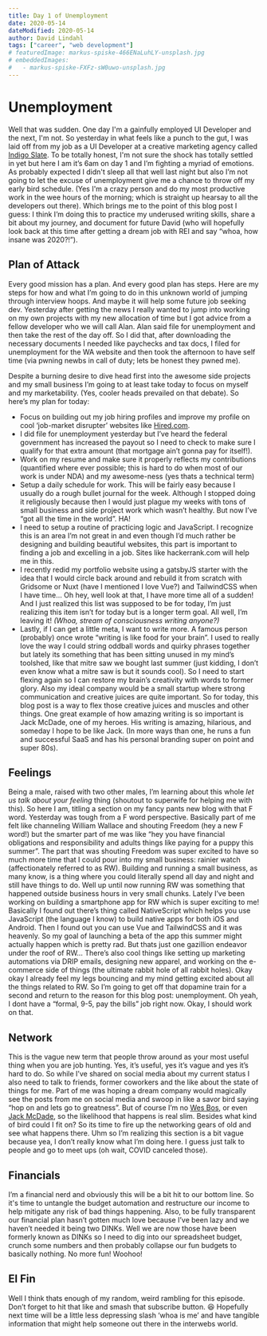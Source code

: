 ```yaml
---
title: Day 1 of Unemployment
date: 2020-05-14
dateModified: 2020-05-14
author: David Lindahl
tags: ["career", "web development"]
# featuredImage: markus-spiske-466ENaLuhLY-unsplash.jpg
# embeddedImages:
#   - markus-spiske-FXFz-sW0uwo-unsplash.jpg
---
```


# Unemployment
Well that was sudden. One day I'm a gainfully employed UI Developer and the next, I'm not. So yesterday in what feels like a punch to the gut, I was laid off from my job as a UI Developer at a creative marketing agency called [Indigo Slate](https://indigoslate.com/). To be totally honest, I'm not sure the shock has totally settled in yet but here I am it’s 6am on day 1 and I’m fighting a myriad of emotions. As probably expected I didn't sleep all that well last night but also I’m not going to let the excuse of unemployment give me a chance to throw off my early bird schedule. (Yes I'm a crazy person and do my most productive work in the wee hours of the morning; which is straight up hearsay to all the developers out there). Which brings me to the point of this blog post I guess: I think I’m doing this to practice my underused writing skills, share a bit about my journey, and document for future David (who will hopefully look back at this time after getting a dream job with REI and say “whoa, how insane was 2020?!”). 
## Plan of Attack
Every good mission has a plan. And every good plan has steps. Here are my steps for how and what I’m going to do in this unknown world of jumping through interview hoops. And maybe it will help some future job seeking dev. Yesterday after getting the news I really wanted to jump into working on my own projects with my new allocation of time but I got advice from a fellow developer who we will call Alan. Alan said file for unemployment and then take the rest of the day off. So I did that, after downloading the necessary documents I needed like paychecks and tax docs, I filed for unemployment for the WA website and then took the afternoon to have self time (via pwning newbs in call of duty; lets be honest they pwned me). 

Despite a burning desire to dive head first into the awesome side projects and my small business I’m going to at least take today to focus on myself and my marketability. (Yes, cooler heads prevailed on that debate). So here’s my plan for today: 
- Focus on building out my job hiring profiles and improve my profile on cool ‘job-market disrupter’ websites like [Hired.com](http://dlndl.co/hired). 
- I did file for unemployment yesterday but I’ve heard the federal government has increased the payout so I need to check to make sure I qualify for that extra amount (that mortgage ain’t gonna pay for itself!). 
- Work on my resume and make sure it properly reflects my contributions (quantified where ever possible; this is hard to do when most of our work is under NDA) and my awesome-ness (yes thats a technical term)
- Setup a daily schedule for work. This will be fairly easy because I usually do a rough bullet journal for the week. Although I stopped doing it religiously because then I would just plague my weeks with tons of small business and side project work which wasn’t healthy. But now I’ve “got all the time in the world”. HA! 
- I need to setup a routine of practicing logic and JavaScript. I recognize this is an area I’m not great in and even though I’d much rather be designing and building beautiful websites, this part is important to finding a job and excelling in a job. Sites like hackerrank.com will help me in this. 
- I recently redid my portfolio website using a gatsbyJS starter with the idea that I would circle back around and rebuild it from scratch with Gridsome or Nuxt (have I mentioned I love Vue?) and TailwindCSS when I have time… Oh hey, well look at that, I have more time all of a sudden! And I just realized this list was supposed to be for today, I’m just realizing this item isn’t for today but is a longer term goal. All well, I’m leaving it! _(Whoa, stream of consciousness writing anyone?)_
- Lastly, if I can get a little meta, I want to write more. A famous person (probably) once wrote “writing is like food for your brain”. I used to really love the way I could string oddball words and quirky phrases together but lately its something that has been sitting unused in my mind’s toolshed, like that mitre saw we bought last summer (just kidding, I don’t even know what a mitre saw is but it sounds cool). So I need to start flexing again so I can restore my brain’s creativity with words to former glory. Also my ideal company would be a small startup where strong communication and creative juices are quite important. So for today, this blog post is a way to flex those creative juices and muscles and other things.  One great example  of how amazing writing is so important is Jack McDade, one of my heroes. His writing is amazing, hilarious, and someday I hope to be like Jack. (In more ways than one, he runs a fun and successful SaaS and has his personal branding super on point and super 80s). 
## Feelings
Being a male, raised with two other males, I’m learning about this whole _let us talk about your feeling_ thing (shoutout to superwife for helping me with this). So here I am, titling a section on my fancy pants new blog with that F word. Yesterday was tough from a F word perspective. Basically part of me felt like channeling William Wallace and shouting Freedom (hey a new F word!) but the smarter part of me was like “hey you have financial obligations and responsibility and adults things like paying for a puppy this summer”. The part that was shouting Freedom was super excited to have so much more time that I could pour into my small business: rainier watch (affectionately referred to as RW). Building and running a small business, as many know, is a thing where you could literally spend all day and night and still have things to do. Well up until now running RW was something that happened outside business hours in very small chunks. Lately I’ve been working on building a smartphone app for RW which is super exciting to me! Basically I found out there’s thing called NativeScript which helps you use JavaScript (the language I know) to build native apps for both iOS and Android. Then I found out you can use Vue and TailwindCSS and it was heavenly. So my goal of launching a beta of the app this summer might actually happen which is pretty rad. But thats just one gazillion endeavor under the roof of RW… There’s also cool things like setting up marketing automations via DRIP emails, designing new apparel, and working on the e-commerce side of things (the ultimate rabbit hole of all rabbit holes). Okay okay I already feel my legs bouncing and my mind getting excited about all the things related to RW. So I’m going to get off that dopamine train for a second and return to the reason for this blog post: unemployment. Oh yeah, I dont have a “formal, 9-5, pay the bills” job right now. Okay, I should work on that. 
## Network
This is the vague new term that people throw around as your most useful thing when you are job hunting. Yes, it’s useful, yes it’s vague and yes it’s hard to do. So while I’ve shared on social media about my current status I also need to talk to friends, former coworkers and the like about the state of things for me. Part of me was hoping a dream company would magically see the posts from me on social media and swoop in like a savor bird saying “hop on and lets go to greatness”. But of course I’m no [Wes Bos](https://twitter.com/wesbos), or even [Jack McDade](https://twitter.com/jackmcdade), so the likelihood that happens is real slim. Besides what kind of bird could I fit on? So its time to fire up the networking gears of old and see what happens there. Uhm so I’m realizing this section is a bit vague because yea, I don’t really know what I’m doing here. I guess just talk to people and go to meet ups (oh wait, COVID canceled those). 
## Financials
I’m a financial nerd and obviously this will be a bit hit to our bottom line. So it's time to untangle the budget automation and restructure our income to help mitigate any risk of bad things happening. Also, to be fully transparent our financial plan hasn’t gotten much love because I’ve been lazy and we haven’t needed it being two DINKs. Well we are now those have been formerly known as DINKs so I need to dig into our spreadsheet budget, crunch some numbers and then probably collapse our fun budgets to basically nothing. No more fun! Woohoo! 
## El Fin
Well I think thats enough of my random, weird rambling for this episode. Don’t forget to hit that like and smash that subscribe button. 😆 Hopefully next time will be a little less depressing slash ‘whoa is me’ and have tangible information that might help someone out there in the interwebs world. 